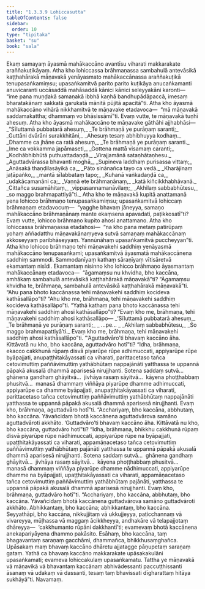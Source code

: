 ```yaml
---
title: "1.3.3.9 Lohiccasutta"
tableOfContents: false
sidebar:
  order: 10
type: "tipitaka"
basket: "su"
book: "sala"
---
```



<DynamicBreadcrumb />

<Division number="132" book="sala">

<Paragraph number="749" book="sala">
Ekaṃ samayaṃ āyasmā mahākaccāno avantīsu viharati makkarakate araññakuṭikāyaṃ. Atha kho lohiccassa brāhmaṇassa sambahulā antevāsikā kaṭṭhahārakā māṇavakā yenāyasmato mahākaccānassa araññakuṭikā tenupasaṅkamiṃsu; upasaṅkamitvā parito parito kuṭikāya anucaṅkamanti anuvicaranti uccāsaddā mahāsaddā kānici kānici seleyyakāni karonti—  “ime pana muṇḍakā samaṇakā ibbhā kaṇhā bandhupādāpaccā, imesaṃ bharatakānaṃ sakkatā garukatā mānitā pūjitā apacitā”ti. Atha kho āyasmā mahākaccāno vihārā nikkhamitvā te māṇavake etadavoca—  “mā māṇavakā saddamakattha; dhammaṃ vo bhāsissāmī”ti. Evaṃ vutte, te māṇavakā tuṇhī ahesuṃ. Atha kho āyasmā mahākaccāno te māṇavake gāthāhi ajjhabhāsi—
</Paragraph>

<Paragraph number="750" type="verses" book="sala">
_“Sīluttamā pubbatarā ahesuṃ,_  
_Te brāhmaṇā ye purāṇaṃ saranti;_  
_Guttāni dvārāni surakkhitāni,_  
_Ahesuṃ tesaṃ abhibhuyya kodhaṃ._  

</Paragraph>

<Paragraph number="751" type="verses" book="sala">
_Dhamme ca jhāne ca ratā ahesuṃ,_  
_Te brāhmaṇā ye purāṇaṃ saranti._  

</Paragraph>

<Paragraph number="752" type="verses" book="sala">
_Ime ca vokkamma japāmaseti,_  
_Gottena mattā visamaṃ caranti;_  
_Kodhābhibhūtā puthuattadaṇḍā,_  
_Virajjamānā sataṇhātaṇhesu._  

</Paragraph>

<Paragraph number="753" type="verses" book="sala">
_Aguttadvārassa bhavanti moghā,_  
_Supineva laddhaṃ purisassa vittaṃ;_  
_Anāsakā thaṇḍilasāyikā ca,_  
_Pāto sinānañca tayo ca vedā._  

</Paragraph>

<Paragraph number="754" type="verses" book="sala">
_Kharājinaṃ jaṭāpaṅko,_  
_mantā sīlabbataṃ tapo;_  
_Kuhanā vaṅkadaṇḍā ca,_  
_udakācamanāni ca;_  
_Vaṇṇā ete brāhmaṇānaṃ,_  
_katā kiñcikkhabhāvanā._  

</Paragraph>

<Paragraph number="755" type="verses" book="sala">
_Cittañca susamāhitaṃ,_  
_vippasannamanāvilaṃ;_  
_Akhilaṃ sabbabhūtesu,_  
_so maggo brahmapattiyā”ti._  

</Paragraph>

<Paragraph number="756" book="sala">
Atha kho te māṇavakā kupitā anattamanā yena lohicco brāhmaṇo tenupasaṅkamiṃsu; upasaṅkamitvā lohiccaṃ brāhmaṇaṃ etadavocuṃ—  “yagghe bhavaṃ jāneyya, samaṇo mahākaccāno brāhmaṇānaṃ mante ekaṃsena apavadati, paṭikkosatī”ti? Evaṃ vutte, lohicco brāhmaṇo kupito ahosi anattamano. Atha kho lohiccassa brāhmaṇassa etadahosi—  “na kho pana metaṃ patirūpaṃ yohaṃ aññadatthu māṇavakānaṃyeva sutvā samaṇaṃ mahākaccānaṃ akkoseyyaṃ paribhāseyyaṃ. Yannūnāhaṃ upasaṅkamitvā puccheyyan”ti.
</Paragraph>

<Paragraph number="757" book="sala">
Atha kho lohicco brāhmaṇo tehi māṇavakehi saddhiṃ yenāyasmā mahākaccāno tenupasaṅkami; upasaṅkamitvā āyasmatā mahākaccānena saddhiṃ sammodi. Sammodanīyaṃ kathaṃ sāraṇīyaṃ vītisāretvā ekamantaṃ nisīdi. Ekamantaṃ nisinno kho lohicco brāhmaṇo āyasmantaṃ mahākaccānaṃ etadavoca—  “āgamaṃsu nu khvidha, bho kaccāna, amhākaṃ sambahulā antevāsikā kaṭṭhahārakā māṇavakā”ti? “Āgamaṃsu khvidha te, brāhmaṇa, sambahulā antevāsikā kaṭṭhahārakā māṇavakā”ti. “Ahu pana bhoto kaccānassa tehi māṇavakehi saddhiṃ kocideva kathāsallāpo”ti? “Ahu kho me, brāhmaṇa, tehi māṇavakehi saddhiṃ kocideva kathāsallāpo”ti. “Yathā kathaṃ pana bhoto kaccānassa tehi māṇavakehi saddhiṃ ahosi kathāsallāpo”ti? “Evaṃ kho me, brāhmaṇa, tehi māṇavakehi saddhiṃ ahosi kathāsallāpo—
</Paragraph>

<Paragraph number="758" type="verses" book="sala">
_‘Sīluttamā pubbatarā ahesuṃ,_  
_Te brāhmaṇā ye purāṇaṃ saranti;_  
_ …pe… _  
_Akhilaṃ sabbabhūtesu,_  
_So maggo brahmapattiyā’ti._  

</Paragraph>

<Paragraph number="759" book="sala">
Evaṃ kho me, brāhmaṇa, tehi māṇavakehi saddhiṃ ahosi kathāsallāpo”ti.
</Paragraph>

<Paragraph number="760" book="sala">
“‘Aguttadvāro’ti bhavaṃ kaccāno āha. Kittāvatā nu kho, bho kaccāna, aguttadvāro hotī”ti? “Idha, brāhmaṇa, ekacco cakkhunā rūpaṃ disvā piyarūpe rūpe adhimuccati, appiyarūpe rūpe byāpajjati, anupaṭṭhitakāyassati ca viharati, parittacetaso tañca cetovimuttiṃ paññāvimuttiṃ yathābhūtaṃ nappajānāti yatthassa te uppannā pāpakā akusalā dhammā aparisesā nirujjhanti. Sotena saddaṃ sutvā…  ghānena gandhaṃ ghāyitvā…  jivhāya rasaṃ sāyitvā…  kāyena phoṭṭhabbaṃ phusitvā…  manasā dhammaṃ viññāya piyarūpe dhamme adhimuccati, appiyarūpe ca dhamme byāpajjati, anupaṭṭhitakāyassati ca viharati, parittacetaso tañca cetovimuttiṃ paññāvimuttiṃ yathābhūtaṃ nappajānāti yatthassa te uppannā pāpakā akusalā dhammā aparisesā nirujjhanti. Evaṃ kho, brāhmaṇa, aguttadvāro hotī”ti. “Acchariyaṃ, bho kaccāna, abbhutaṃ, bho kaccāna. Yāvañcidaṃ bhotā kaccānena aguttadvārova samāno aguttadvāroti akkhāto.
</Paragraph>

<Paragraph number="761" book="sala">
‘Guttadvāro’ti bhavaṃ kaccāno āha. Kittāvatā nu kho, bho kaccāna, guttadvāro hotī”ti? “Idha, brāhmaṇa, bhikkhu cakkhunā rūpaṃ disvā piyarūpe rūpe nādhimuccati, appiyarūpe rūpe na byāpajjati, upaṭṭhitakāyassati ca viharati, appamāṇacetaso tañca cetovimuttiṃ paññāvimuttiṃ yathābhūtaṃ pajānāti yatthassa te uppannā pāpakā akusalā dhammā aparisesā nirujjhanti. Sotena saddaṃ sutvā…  ghānena gandhaṃ ghāyitvā…  jivhāya rasaṃ sāyitvā…  kāyena phoṭṭhabbaṃ phusitvā…  manasā dhammaṃ viññāya piyarūpe dhamme nādhimuccati, appiyarūpe dhamme na byāpajjati, upaṭṭhitakāyassati ca viharati, appamāṇacetaso tañca cetovimuttiṃ paññāvimuttiṃ yathābhūtaṃ pajānāti, yatthassa te uppannā pāpakā akusalā dhammā aparisesā nirujjhanti. Evaṃ kho, brāhmaṇa, guttadvāro hotī”ti.
</Paragraph>

<Paragraph number="762" book="sala">
“Acchariyaṃ, bho kaccāna, abbhutaṃ, bho kaccāna. Yāvañcidaṃ bhotā kaccānena guttadvārova samāno guttadvāroti akkhāto. Abhikkantaṃ, bho kaccāna; abhikkantaṃ, bho kaccāna. Seyyathāpi, bho kaccāna, nikkujjitaṃ vā ukkujjeyya, paṭicchannaṃ vā vivareyya, mūḷhassa vā maggaṃ ācikkheyya, andhakāre vā telapajjotaṃ dhāreyya—  ‘cakkhumanto rūpāni dakkhantī’ti; evamevaṃ bhotā kaccānena anekapariyāyena dhammo pakāsito. Esāhaṃ, bho kaccāna, taṃ bhagavantaṃ saraṇaṃ gacchāmi, dhammañca, bhikkhusaṃghañca. Upāsakaṃ maṃ bhavaṃ kaccāno dhāretu ajjatagge pāṇupetaṃ saraṇaṃ gataṃ. Yathā ca bhavaṃ kaccāno makkarakate upāsakakulāni upasaṅkamati; evameva lohiccakulaṃ upasaṅkamatu. Tattha ye māṇavakā vā māṇavikā vā bhavantaṃ kaccānaṃ abhivādessanti paccuṭṭhissanti āsanaṃ vā udakaṃ vā dassanti, tesaṃ taṃ bhavissati dīgharattaṃ hitāya sukhāyā”ti.

</Paragraph>
</Division>

<Paragraph number="763" type="center" book="sala">
Navamaṃ.
</Paragraph>